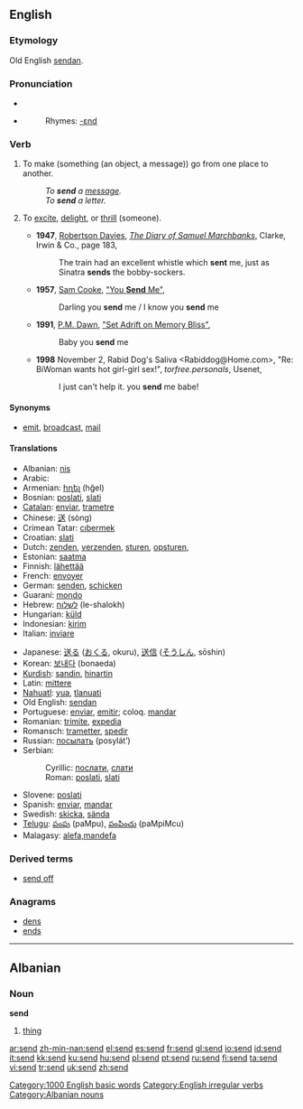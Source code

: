 ==English==

{{rank|greater|army|horse|567|send|peace|glad|hair}}

===Etymology===
Old English [[sendan]].

===Pronunciation===
*{{IPA|/ˈsend/}}
*{{audio|en-us-send.ogg|Audio (US)}}
*:Rhymes: [[Rhymes:English:-ɛnd|-ɛnd]]

===Verb===
{{en-verb|sends|sending|sent}} {{transitive}}

# To make (something (an object, a message)) go from one place to another.
#: ''To '''send''' a [[message]].''
#: ''To '''send''' a letter.''
#{{slang|dated}} To [[excite]], [[delight]], or [[thrill]] (someone).
#*'''1947''', [[w:Robertson Davies|Robertson Davies]], ''[[w:The Diary of Samuel Marchbanks|The Diary of Samuel Marchbanks]]'', Clarke, Irwin & Co., page 183,
#*:The train had an excellent whistle which '''sent''' me, just as Sinatra '''sends''' the bobby-sockers.
#*'''1957''', [[w:Sam Cooke|Sam Cooke]], [[w:You Send Me|"You '''Send''' Me"]],
#*:Darling you '''send''' me / I know you '''send''' me
#*'''1991''', [[w:P.M. Dawn|P.M. Dawn]], [[w:Set Adrift on Memory Bliss|"Set Adrift on Memory Bliss"]],
#*:Baby you '''send''' me
#*'''1998''' November 2, Rabid Dog's Saliva <Rabiddog@Home.com>, "Re: BiWoman wants hot girl-girl sex!", ''torfree.personals'', Usenet,
#*:I just can't help it. you<!--sic--> '''send''' me babe!

====Synonyms====
*{{i-c|make something go somewhere}} [[emit]], [[broadcast]], [[mail]]

====Translations====
{{trans-top|make something go somewhere}}
*Albanian: [[nis]]
*Arabic: {{ARchar|[[ارسل]]}} {{IPAchar|(’ársala)}}
*Armenian: [[հղել]] (hğel)
*Bosnian: [[poslati]], [[slati]]
*[[Catalan]]: [[enviar]], [[trametre]]
*Chinese: [[送]] (sòng)
*Crimean Tatar: [[cıbermek]]
*Croatian: [[slati]]
*Dutch: [[zenden]], [[verzenden]], [[sturen]], [[opsturen]],
*Estonian: [[saatma]]
*Finnish: [[lähettää]]
*French: [[envoyer]]
*German: [[senden]], [[schicken]]
*Guaraní: [[mondo]]
*Hebrew: [[לשלוח]] (le-shalokh)
*Hungarian: [[küld]]
*Indonesian: [[kirim]]
*Italian: [[inviare]]
{{trans-mid}}
*Japanese: [[送る]] ([[おくる]], okuru), [[送信]] ([[そうしん]], sōshin)
*Korean: [[보내다]] (bonaeda)
*[[Kurdish]]: [[şandin]], [[hinartin]]
*Latin: [[mittere]]
*[[Nahuatl]]: [[yua]], [[tlanuati]]
*Old English: [[sendan]]
*Portuguese: [[enviar]], [[emitir]]; coloq. [[mandar]]
*Romanian: [[trimite]], [[expedia]]
*Romansch: [[trametter]], [[spedir]]
*Russian: [[посылать]] (posylát’)
*Serbian:
*:Cyrillic: [[послати]], [[слати]]
*:Roman: [[poslati]], [[slati]]
*Slovene: [[poslati]]
*Spanish: [[enviar]], [[mandar]]
*Swedish: [[skicka]], [[sända]]
*[[Telugu]]: [[పంపు]] (paMpu), [[పంపించు]] (paMpiMcu)
*Malagasy: [[:mg:alefa|alefa,mandefa]]

{{trans-bottom}}

===Derived terms===

*[[send off]]

===Anagrams===
*[[dens]]
*[[ends]]

[[Category:1000 English basic words]]
[[Category:English irregular verbs]]

----

==Albanian==

===Noun===
'''send''' {{m}}

# [[thing]]

[[Category:Albanian nouns]]

[[ar:send]]
[[zh-min-nan:send]]
[[el:send]]
[[es:send]]
[[fr:send]]
[[gl:send]]
[[io:send]]
[[id:send]]
[[it:send]]
[[kk:send]]
[[ku:send]]
[[hu:send]]
[[pl:send]]
[[pt:send]]
[[ru:send]]
[[fi:send]]
[[ta:send]]
[[vi:send]]
[[tr:send]]
[[uk:send]]
[[zh:send]]